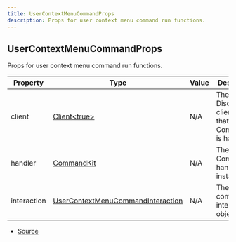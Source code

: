 ```yaml
---
title: UserContextMenuCommandProps
description: Props for user context menu command run functions.
---
```


## UserContextMenuCommandProps

Props for user context menu command run functions.

| Property | Type | Value | Description |
| ----------- | ----------- | ----------- | ----------- |
| client | [Client\<true>](https://discord.js.org/docs/packages/discord.js/main/Client:Class) | N/A | The Discord.js client object that CommandKit is handling. |
| handler | [CommandKit](/next/api-reference/classes/CommandKit) | N/A | The current CommandKit handler instance. |
| interaction | [UserContextMenuCommandInteraction](https://discord.js.org/docs/packages/discord.js/main/UserContextMenuCommandInteraction:Class) | N/A | The current command interaction object. |


- [Source](https://github.com/underctrl-io/commandkit/blob/f8cc07d11d2ae5ed7f529adff1649936223e27b2/packages/commandkit/src/types.ts#L181)